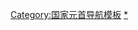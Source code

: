 {{Navbox
|name=阿布哈茲共和國首長
|title=[[阿布哈茲總統|阿布哈茲共和國总统]]
|listclass=hlist
|image=[[File:Flag of the President of Abkhazia.svg|100px|阿布哈茲共和國总统旗]]
|group1=1990年11月8日起
|list1=
*[[弗拉季斯拉夫·阿尔金巴]]
*[[謝爾蓋·巴加普什]]
*[[亞歷山大·安克瓦布]]
*[[瓦列里·布甘巴]]（代）
*[[劳尔·哈吉姆巴]]
*[[瓦列里·布甘巴]]（代）
*[[阿斯蘭·布扎尼亞]]
}}<noinclude>
[[Category:国家元首导航模板]]
[[Category:阿布哈茲總統|*]]
</noinclude>